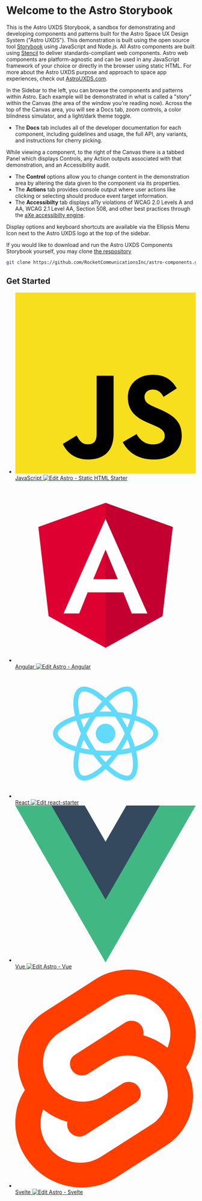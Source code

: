 
<Meta title="Astro UXDS/Welcome/Start Here" />

# Welcome to the Astro Storybook

This is the Astro UXDS Storybook, a sandbox for demonstrating and developing components and patterns built for
the Astro Space UX Design System ("Astro UXDS"). This demonstration is built using the open source tool
[Storybook](https://storybook.js.org/) using JavaScript and Node.js. All Astro components are built
using <a href="https://stenciljs.com/docs/introduction" target="_blank">Stencil</a> to deliver standards-compliant web components.
Astro web components are platform-agnostic and can be used in any JavaScript framework of your choice or directly in the browser
using static HTML. For more about the Astro UXDS purpose and approach to space app experiences, check out <a href="https://www.astrouxds.com/" target="_blank">AstroUXDS.com</a>.

In the Sidebar to the left, you can browse the components and patterns within Astro. Each example will
be demonstrated in what is called a "story" within the Canvas (the area of the window you're
reading now). Across the top of the Canvas area, you will see a Docs tab, zoom controls, a color blindness
simulator, and a light/dark theme toggle.

-   The **Docs** tab includes all of the developer documentation for each component, including guidelines and usage, the full API, any variants, and instructions for cherry picking.

While viewing a component, to the right of the Canvas there is a tabbed Panel which displays Controls,
any Action outputs associated with that demonstration, and an Accessibility audit.

-   The **Control** options allow you to change content in the demonstration area by altering the data given to the component via its properties.
-   The **Actions** tab provides console output where user actions like clicking or selecting should produce event target information.
-   The **Accessibilty** tab displays a11y violations of WCAG 2.0 Levels A and AA, WCAG 2.1 Level AA, Section 508, and other best practices
    through the [aXe accessibilty engine](https://github.com/dequelabs/axe-core).

Display options and keyboard shortcuts are available via the Ellipsis Menu
Icon next to the Astro UXDS logo at the top of the sidebar.

If you would like to download and run the Astro UXDS Components Storybook
yourself, you may clone [the respository]('https://github.com/RocketCommunicationsInc/astro-components-stencil')

```sh
git clone https://github.com/RocketCommunicationsInc/astro-components.git
```

## Get Started

<style>
    {`
  .frameworks {
    display: grid;
    grid-template-columns: repeat(1, minmax(0, 1fr));
    gap: 2rem;
    list-style: none;
  }
  @media (min-width: 1024px) {
    .frameworks {
      grid-template-columns: repeat(3, minmax(0, 1fr));
    }
  }
  .framework {
    text-align: center;
    border-radius: var(--radius-base);
    border: 1px solid var(--color-background-interactive-default);
    cursor: pointer;
  }
  .framework .sbdocs {
    padding: 1rem;
    display: flex;
    flex-direction: column;
    align-items: center;
    font-size: 1.5rem;
  }
  .framework:hover {
    border-color: var(--color-background-interactive-hover);
  }
  .framework:hover .sbdocs-a {
    color: var(--color-background-interactive-hover);
  }
  .framework .sbdocs svg {
    margin-bottom: 2rem;
    width: 100px;
    height: 100px;
  }
`}
</style>

<ul class="frameworks">
    <li class="framework">
        <a href="?path=/docs/astro-uxds-welcome-javascript--page">
            <svg xmlns="http://www.w3.org/2000/svg" viewBox="0 0 630 630">
                <path fill="#f7df1e" d="M0 0h630v630H0z" />
                <path d="M423.2 492.19c12.69 20.72 29.2 35.95 58.4 35.95 24.53 0 40.2-12.26 40.2-29.2 0-20.3-16.1-27.49-43.1-39.3l-14.8-6.35c-42.72-18.2-71.1-41-71.1-89.2 0-44.4 33.83-78.2 86.7-78.2 37.64 0 64.7 13.1 84.2 47.4l-46.1 29.6c-10.15-18.2-21.1-25.37-38.1-25.37-17.34 0-28.33 11-28.33 25.37 0 17.76 11 24.95 36.4 35.95l14.8 6.34c50.3 21.57 78.7 43.56 78.7 93 0 53.3-41.87 82.5-98.1 82.5-54.98 0-90.5-26.2-107.88-60.54zm-209.13 5.13c9.3 16.5 17.76 30.45 38.1 30.45 19.45 0 31.72-7.61 31.72-37.2v-201.3h59.2v202.1c0 61.3-35.94 89.2-88.4 89.2-47.4 0-74.85-24.53-88.81-54.075z" />
            </svg>
            JavaScript
        </a>
        <a
            href="https://codesandbox.io/s/github/RocketCommunicationsInc/astro/tree/main/packages/starter-kits/html-js-starter"
            target="_blank"
        >
            <img
                alt="Edit Astro - Static HTML Starter"
                src="https://codesandbox.io/static/img/play-codesandbox.svg"
            />
        </a>
    </li>
    <li class="framework">
        <a href="?path=/docs/astro-uxds-welcome-angular--page">
            <svg xmlns="http://www.w3.org/2000/svg" viewBox="0 0 250 250">
                <path
                    fill="#dd0031"
                    d="M125 30 31.9 63.2l14.2 123.1L125 230l78.9-43.7 14.2-123.1z"
                />
                <path
                    fill="#c3002f"
                    d="M125 30v22.2-.1V230l78.9-43.7 14.2-123.1L125 30z"
                />
                <path
                    d="M125 52.1 66.8 182.6h21.7l11.7-29.2h49.4l11.7 29.2H183L125 52.1zm17 83.3h-34l17-40.9 17 40.9z"
                    fill="#fff"
                />
            </svg>
            Angular
        </a>
        <a
            href="https://codesandbox.io/s/github/RocketCommunicationsInc/astro/tree/main/packages/starter-kits/angular-starter?file=/src/app/app.component.html"
            target="_blank"
        >
            <img
                alt="Edit Astro - Angular"
                src="https://codesandbox.io/static/img/play-codesandbox.svg"
            />
        </a>
    </li>
    <li class="framework">
        <a href="?path=/docs/astro-uxds-welcome-react--page">
            <svg xmlns="http://www.w3.org/2000/svg" viewBox="0 0 841.9 595.3">
                <g fill="#61DAFB">
                    <path d="M666.3 296.5c0-32.5-40.7-63.3-103.1-82.4 14.4-63.6 8-114.2-20.2-130.4-6.5-3.8-14.1-5.6-22.4-5.6v22.3c4.6 0 8.3.9 11.4 2.6 13.6 7.8 19.5 37.5 14.9 75.7-1.1 9.4-2.9 19.3-5.1 29.4-19.6-4.8-41-8.5-63.5-10.9-13.5-18.5-27.5-35.3-41.6-50 32.6-30.3 63.2-46.9 84-46.9V78c-27.5 0-63.5 19.6-99.9 53.6-36.4-33.8-72.4-53.2-99.9-53.2v22.3c20.7 0 51.4 16.5 84 46.6-14 14.7-28 31.4-41.3 49.9-22.6 2.4-44 6.1-63.6 11-2.3-10-4-19.7-5.2-29-4.7-38.2 1.1-67.9 14.6-75.8 3-1.8 6.9-2.6 11.5-2.6V78.5c-8.4 0-16 1.8-22.6 5.6-28.1 16.2-34.4 66.7-19.9 130.1-62.2 19.2-102.7 49.9-102.7 82.3 0 32.5 40.7 63.3 103.1 82.4-14.4 63.6-8 114.2 20.2 130.4 6.5 3.8 14.1 5.6 22.5 5.6 27.5 0 63.5-19.6 99.9-53.6 36.4 33.8 72.4 53.2 99.9 53.2 8.4 0 16-1.8 22.6-5.6 28.1-16.2 34.4-66.7 19.9-130.1 62-19.1 102.5-49.9 102.5-82.3zm-130.2-66.7c-3.7 12.9-8.3 26.2-13.5 39.5-4.1-8-8.4-16-13.1-24-4.6-8-9.5-15.8-14.4-23.4 14.2 2.1 27.9 4.7 41 7.9zm-45.8 106.5c-7.8 13.5-15.8 26.3-24.1 38.2-14.9 1.3-30 2-45.2 2-15.1 0-30.2-.7-45-1.9-8.3-11.9-16.4-24.6-24.2-38-7.6-13.1-14.5-26.4-20.8-39.8 6.2-13.4 13.2-26.8 20.7-39.9 7.8-13.5 15.8-26.3 24.1-38.2 14.9-1.3 30-2 45.2-2 15.1 0 30.2.7 45 1.9 8.3 11.9 16.4 24.6 24.2 38 7.6 13.1 14.5 26.4 20.8 39.8-6.3 13.4-13.2 26.8-20.7 39.9zm32.3-13c5.4 13.4 10 26.8 13.8 39.8-13.1 3.2-26.9 5.9-41.2 8 4.9-7.7 9.8-15.6 14.4-23.7 4.6-8 8.9-16.1 13-24.1zM421.2 430c-9.3-9.6-18.6-20.3-27.8-32 9 .4 18.2.7 27.5.7 9.4 0 18.7-.2 27.8-.7-9 11.7-18.3 22.4-27.5 32zm-74.4-58.9c-14.2-2.1-27.9-4.7-41-7.9 3.7-12.9 8.3-26.2 13.5-39.5 4.1 8 8.4 16 13.1 24 4.7 8 9.5 15.8 14.4 23.4zM420.7 163c9.3 9.6 18.6 20.3 27.8 32-9-.4-18.2-.7-27.5-.7-9.4 0-18.7.2-27.8.7 9-11.7 18.3-22.4 27.5-32zm-74 58.9c-4.9 7.7-9.8 15.6-14.4 23.7-4.6 8-8.9 16-13 24-5.4-13.4-10-26.8-13.8-39.8 13.1-3.1 26.9-5.8 41.2-7.9zm-90.5 125.2c-35.4-15.1-58.3-34.9-58.3-50.6 0-15.7 22.9-35.6 58.3-50.6 8.6-3.7 18-7 27.7-10.1 5.7 19.6 13.2 40 22.5 60.9-9.2 20.8-16.6 41.1-22.2 60.6-9.9-3.1-19.3-6.5-28-10.2zM310 490c-13.6-7.8-19.5-37.5-14.9-75.7 1.1-9.4 2.9-19.3 5.1-29.4 19.6 4.8 41 8.5 63.5 10.9 13.5 18.5 27.5 35.3 41.6 50-32.6 30.3-63.2 46.9-84 46.9-4.5-.1-8.3-1-11.3-2.7zm237.2-76.2c4.7 38.2-1.1 67.9-14.6 75.8-3 1.8-6.9 2.6-11.5 2.6-20.7 0-51.4-16.5-84-46.6 14-14.7 28-31.4 41.3-49.9 22.6-2.4 44-6.1 63.6-11 2.3 10.1 4.1 19.8 5.2 29.1zm38.5-66.7c-8.6 3.7-18 7-27.7 10.1-5.7-19.6-13.2-40-22.5-60.9 9.2-20.8 16.6-41.1 22.2-60.6 9.9 3.1 19.3 6.5 28.1 10.2 35.4 15.1 58.3 34.9 58.3 50.6-.1 15.7-23 35.6-58.4 50.6zM320.8 78.4z" />
                    <circle cx="420.9" cy="296.5" r="45.7" />
                    <path d="M520.5 78.1z" />
                </g>
            </svg>
            React
        </a>
        <a
            target="_blank"
            href="https://codesandbox.io/s/github/RocketCommunicationsInc/astro/tree/main/packages/starter-kits/react-starter?fontsize=14&hidenavigation=1&theme=dark"
        >
            <img
                alt="Edit react-starter"
                src="https://codesandbox.io/static/img/play-codesandbox.svg"
            />
        </a>
    </li>
    <li class="framework">
        <a href="?path=/docs/astro-uxds-welcome-vue--page">
            <svg viewBox="0 0 261.76 226.69" xmlns="http://www.w3.org/2000/svg">
                <path
                    d="m161.096.001-30.224 52.35L100.647.002H-.005L130.872 226.69 261.749 0z"
                    fill="#41b883"
                />
                <path
                    d="m161.096.001-30.224 52.35L100.647.002H52.346l78.526 136.01L209.398.001z"
                    fill="#34495e"
                />
            </svg>
            Vue
        </a>
        <a
            target="_blank"
            href="https://codesandbox.io/s/github/RocketCommunicationsInc/astro/tree/main/packages/starter-kits/vue-starter"
        >
            <img
                alt="Edit Astro - Vue"
                src="https://codesandbox.io/static/img/play-codesandbox.svg"
            />
        </a>
    </li>
    <li class="framework">
        <a href="?path=/docs/astro-uxds-welcome-svelte--page">
            <svg xmlns="http://www.w3.org/2000/svg" viewBox="0 0 98.1 118">
                <path
                    d="M91.8 15.6C80.9-.1 59.2-4.7 43.6 5.2L16.1 22.8C8.6 27.5 3.4 35.2 1.9 43.9c-1.3 7.3-.2 14.8 3.3 21.3-2.4 3.6-4 7.6-4.7 11.8-1.6 8.9.5 18.1 5.7 25.4 11 15.7 32.6 20.3 48.2 10.4l27.5-17.5c7.5-4.7 12.7-12.4 14.2-21.1 1.3-7.3.2-14.8-3.3-21.3 2.4-3.6 4-7.6 4.7-11.8 1.7-9-.4-18.2-5.7-25.5"
                    fill="#ff3e00"
                />
                <path
                    d="M40.9 103.9c-8.9 2.3-18.2-1.2-23.4-8.7-3.2-4.4-4.4-9.9-3.5-15.3.2-.9.4-1.7.6-2.6l.5-1.6 1.4 1c3.3 2.4 6.9 4.2 10.8 5.4l1 .3-.1 1c-.1 1.4.3 2.9 1.1 4.1 1.6 2.3 4.4 3.4 7.1 2.7.6-.2 1.2-.4 1.7-.7L65.5 72c1.4-.9 2.3-2.2 2.6-3.8.3-1.6-.1-3.3-1-4.6-1.6-2.3-4.4-3.3-7.1-2.6-.6.2-1.2.4-1.7.7l-10.5 6.7c-1.7 1.1-3.6 1.9-5.6 2.4-8.9 2.3-18.2-1.2-23.4-8.7-3.1-4.4-4.4-9.9-3.4-15.3.9-5.2 4.1-9.9 8.6-12.7l27.5-17.5c1.7-1.1 3.6-1.9 5.6-2.5 8.9-2.3 18.2 1.2 23.4 8.7 3.2 4.4 4.4 9.9 3.5 15.3-.2.9-.4 1.7-.7 2.6l-.5 1.6-1.4-1c-3.3-2.4-6.9-4.2-10.8-5.4l-1-.3.1-1c.1-1.4-.3-2.9-1.1-4.1-1.6-2.3-4.4-3.3-7.1-2.6-.6.2-1.2.4-1.7.7L32.4 46.1c-1.4.9-2.3 2.2-2.6 3.8s.1 3.3 1 4.6c1.6 2.3 4.4 3.3 7.1 2.6.6-.2 1.2-.4 1.7-.7l10.5-6.7c1.7-1.1 3.6-1.9 5.6-2.5 8.9-2.3 18.2 1.2 23.4 8.7 3.2 4.4 4.4 9.9 3.5 15.3-.9 5.2-4.1 9.9-8.6 12.7l-27.5 17.5c-1.7 1.1-3.6 1.9-5.6 2.5"
                    fill="#fff"
                />
            </svg>
            Svelte
        </a>
        <a
            target="_blank"
            href="https://codesandbox.io/s/github/RocketCommunicationsInc/astro/tree/main/packages/starter-kits/svelte-starter"
        >
            <img
                alt="Edit Astro - Svelte"
                src="https://codesandbox.io/static/img/play-codesandbox.svg"
            />
        </a>
    </li>
</ul>
